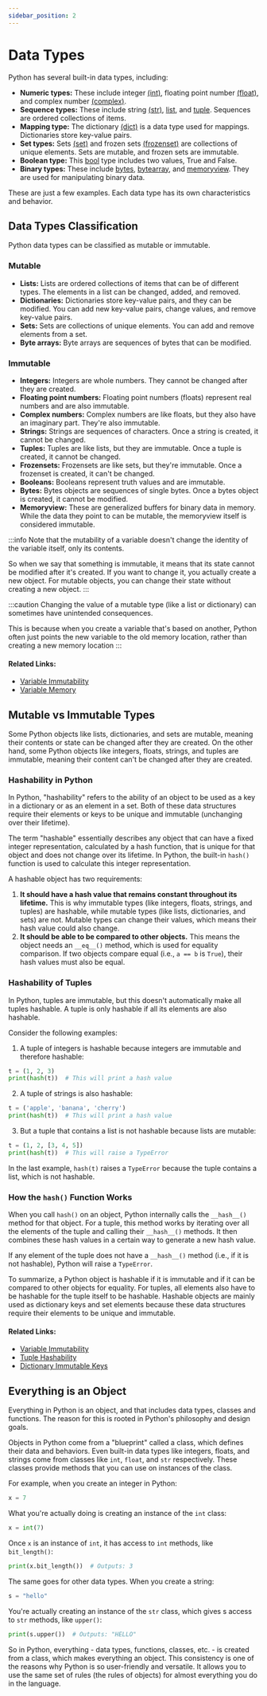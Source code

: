 ```yaml
---
sidebar_position: 2
---
```



# Data Types

Python has several built-in data types, including:

- **Numeric types:** These include integer [(int)](./data-types/int), floating point number [(float)](./data-types/float), and complex number [(complex)](./data-types/complex).
- **Sequence types:** These include string [(str)](./data-types/str), [list](./data-types/list), and [tuple](./data-types/tuple). Sequences are ordered collections of items.
- **Mapping type:** The dictionary [(dict)](./data-types/dict) is a data type used for mappings. Dictionaries store key-value pairs.
- **Set types:** Sets [(set)](./data-types/set) and frozen sets [(frozenset)](./data-types/frozenset) are collections of unique elements. Sets are mutable, and frozen sets are immutable.
- **Boolean type:** This [bool](./data-types/bool) type includes two values, True and False.
- **Binary types:** These include [bytes](./data-types/bytes), [bytearray](./data-types/bytearray), and [memoryview](./data-types/memoryview). They are used for manipulating binary data.

These are just a few examples. Each data type has its own characteristics and behavior.

## Data Types Classification

Python data types can be classified as mutable or immutable.

### Mutable

- **Lists:** Lists are ordered collections of items that can be of different types. The elements in a list can be changed, added, and removed.
- **Dictionaries:** Dictionaries store key-value pairs, and they can be modified. You can add new key-value pairs, change values, and remove key-value pairs.
- **Sets:** Sets are collections of unique elements. You can add and remove elements from a set.
- **Byte arrays:** Byte arrays are sequences of bytes that can be modified.

### Immutable

- **Integers:** Integers are whole numbers. They cannot be changed after they are created.
- **Floating point numbers:** Floating point numbers (floats) represent real numbers and are also immutable.
- **Complex numbers:** Complex numbers are like floats, but they also have an imaginary part. They're also immutable.
- **Strings:** Strings are sequences of characters. Once a string is created, it cannot be changed.
- **Tuples:** Tuples are like lists, but they are immutable. Once a tuple is created, it cannot be changed.
- **Frozensets:** Frozensets are like sets, but they're immutable. Once a frozenset is created, it can't be changed.
- **Booleans:** Booleans represent truth values and are immutable.
- **Bytes:** Bytes objects are sequences of single bytes. Once a bytes object is created, it cannot be modified.
- **Memoryview:** These are generalized buffers for binary data in memory. While the data they point to can be mutable, the memoryview itself is considered immutable.

:::info
Note that the mutability of a variable doesn't change the identity of the variable itself, only its contents.

So when we say that something is immutable, it means that its state cannot be modified after it's created. If you want to change it, you actually create a new object. For mutable objects, you can change their state without creating a new object.
:::

:::caution
Changing the value of a mutable type (like a list or dictionary) can sometimes have unintended consequences.

This is because when you create a variable that's based on another, Python often just points the new variable to the old memory location, rather than creating a new memory location
:::

#### **Related Links:**
- [Variable Immutability](./variables#immutability)
- [Variable Memory](./variables#memory)

## Mutable vs Immutable Types

Some Python objects like lists, dictionaries, and sets are mutable, meaning their contents or state can be changed after they are created. On the other hand, some Python objects like integers, floats, strings, and tuples are immutable, meaning their content can't be changed after they are created.

### Hashability in Python

In Python, "hashability" refers to the ability of an object to be used as a key in a dictionary or as an element in a set. Both of these data structures require their elements or keys to be unique and immutable (unchanging over their lifetime).

The term "hashable" essentially describes any object that can have a fixed integer representation, calculated by a hash function, that is unique for that object and does not change over its lifetime. In Python, the built-in `hash()` function is used to calculate this integer representation.

A hashable object has two requirements:

1. **It should have a hash value that remains constant throughout its lifetime.** This is why immutable types (like integers, floats, strings, and tuples) are hashable, while mutable types (like lists, dictionaries, and sets) are not. Mutable types can change their values, which means their hash value could also change.
2. **It should be able to be compared to other objects.** This means the object needs an `__eq__()` method, which is used for equality comparison. If two objects compare equal (i.e., `a == b` is `True`), their hash values must also be equal.

### Hashability of Tuples

In Python, tuples are immutable, but this doesn't automatically make all tuples hashable. A tuple is only hashable if all its elements are also hashable.

Consider the following examples:

1. A tuple of integers is hashable because integers are immutable and therefore hashable:

```python title="main.py"
t = (1, 2, 3)
print(hash(t))  # This will print a hash value
```

2. A tuple of strings is also hashable:

```python title="main.py"
t = ('apple', 'banana', 'cherry')
print(hash(t))  # This will print a hash value
```

3. But a tuple that contains a list is not hashable because lists are mutable:

```python title="main.py"
t = (1, 2, [3, 4, 5])
print(hash(t))  # This will raise a TypeError
```

In the last example, `hash(t)` raises a `TypeError` because the tuple contains a list, which is not hashable.

### How the `hash()` Function Works

When you call `hash()` on an object, Python internally calls the `__hash__()` method for that object. For a tuple, this method works by iterating over all the elements of the tuple and calling their `__hash__()` methods. It then combines these hash values in a certain way to generate a new hash value.

If any element of the tuple does not have a `__hash__()` method (i.e., if it is not hashable), Python will raise a `TypeError`.

To summarize, a Python object is hashable if it is immutable and if it can be compared to other objects for equality. For tuples, all elements also have to be hashable for the tuple itself to be hashable. Hashable objects are mainly used as dictionary keys and set elements because these data structures require their elements to be unique and immutable.

#### **Related Links:**

- [Variable Immutability](./variables#immutability)
- [Tuple Hashability](./data-types/tuple#hashability)
- [Dictionary Immutable Keys](./data-types/dict#immutable-keys)

## Everything is an Object

Everything in Python is an object, and that includes data types, classes and functions. The reason for this is rooted in Python's philosophy and design goals.

Objects in Python come from a "blueprint" called a class, which defines their data and behaviors. Even built-in data types like integers, floats, and strings come from classes like `int`, `float`, and `str` respectively. These classes provide methods that you can use on instances of the class.

For example, when you create an integer in Python:

```python
x = 7
```

What you're actually doing is creating an instance of the `int` class:

```python
x = int(7)
```

Once `x` is an instance of `int`, it has access to `int` methods, like `bit_length()`:

```python
print(x.bit_length())  # Outputs: 3
```

The same goes for other data types. When you create a string:

```python
s = "hello"
```

You're actually creating an instance of the `str` class, which gives s access to `str` methods, like `upper()`:

```python
print(s.upper())  # Outputs: "HELLO"
```

So in Python, everything - data types, functions, classes, etc. - is created from a class, which makes everything an object. This consistency is one of the reasons why Python is so user-friendly and versatile. It allows you to use the same set of rules (the rules of objects) for almost everything you do in the language.

<DocCardList />
